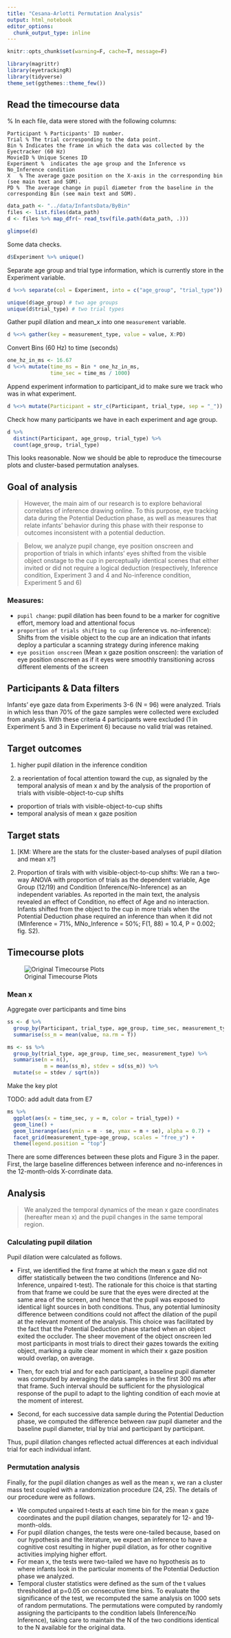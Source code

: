 ```yaml
---
title: "Cesana-Arlotti Permutation Analysis"
output: html_notebook
editor_options: 
  chunk_output_type: inline
---
```


```r
knitr::opts_chunk$set(warning=F, cache=T, message=F)
```

```r
library(magrittr)
library(eyetrackingR)
library(tidyverse)
theme_set(ggthemes::theme_few())
```

## Read the timecourse data

% In each file, data were stored with the following columns:

	Participant % Participants' ID number.
	Trial % The trial corresponding to the data point.	
	Bin	% Indicates the frame in which the data was collected by the Eyectracker (60 Hz)
	MovieID % Unique Scenes ID 
	Experiment %  indicates the age group and the Inference vs No_Inference condition
	X	% The average gaze position on the X-axis in the corresponding bin (see main text and SOM).
	PD %  The average change in pupil diameter from the baseline in the corresponding Bin (see main text and SOM).


```r
data_path <- "../data/InfantsData/ByBin"
files <- list.files(data_path)
d <- files %>% map_dfr(~ read_tsv(file.path(data_path, .)))
```

```r
glimpse(d)
```

Some data checks.

```r
d$Experiment %>% unique()
```

Separate age group and trial type information, which is currently store in the Experiment variable. 

```r
d %<>% separate(col = Experiment, into = c("age_group", "trial_type"))

unique(d$age_group) # two age groups
unique(d$trial_type) # two trial types
```

Gather pupil dilation and mean_x into one `measurement` variable.

```r
d %<>% gather(key = measurement_type, value = value, X:PD)
```

Convert Bins (60 Hz) to time (seconds)

```r
one_hz_in_ms <- 16.67
d %<>% mutate(time_ms = Bin * one_hz_in_ms,
              time_sec = time_ms / 1000) 
```

Append experiment information to participant_id to make sure we track who was in what experiment.

```r
d %<>% mutate(Participant = str_c(Participant, trial_type, sep = "_"))
```

Check how many participants we have in each experiment and age group. 

```r
d %>% 
  distinct(Participant, age_group, trial_type) %>% 
  count(age_group, trial_type) 
```

This looks reasonable. Now we should be able to reproduce the timecourse plots and cluster-based permutation analyses.

## Goal of analysis

> However, the main aim of our research is to explore behavioral correlates of inference drawing online. To this purpose, eye tracking data during the Potential Deduction phase, as well as measures that relate infants' behavior during this phase with their response to outcomes inconsistent with a potential deduction.

> Below, we analyze pupil change, eye position onscreen and proportion of trials in which infants' eyes shifted from the visible object onstage to the cup in perceptually identical scenes that either invited or did not require a logical deduction (respectively, Inference condition, Experiment 3 and 4 and No-inference condition, Experiment 5 and 6)

### Measures:

* `pupil change`: pupil dilation has been found to be a marker for cognitive effort, memory load and attentional focus
* `proportion of trials shifting to cup` (inference vs. no-inference):  Shifts from the visible object to the cup are an indication that infants deploy a particular a scanning strategy during inference making
* `eye position onscreen` (Mean x gaze position onscreen): the variation of eye position onscreen as if it eyes were smoothly transitioning across different elements of the screen

## Participants & Data filters

Infants' eye gaze data from Experiments 3-6 (N = 96) were analyzed. Trials in which less than 70% of the gaze samples were collected were excluded from analysis. With these criteria 4 participants were excluded (1 in Experiment 5 and 3 in Experiment 6) because no valid trial was retained.

## Target outcomes

1. higher pupil dilation in the inference condition 

2. a reorientation of focal attention toward the cup, as signaled by the temporal analysis of mean x and by the analysis of the proportion of trials with visible-object-to-cup shifts
  - proportion of trials with visible-object-to-cup shifts
  - temporal analysis of mean x gaze position

## Target stats

1. [KM: Where are the stats for the cluster-based analyses of pupil dilation and mean x?]

2. Proportion of tirals with with visible-object-to-cup shifts: We ran a two-way ANOVA with proportion of trials as the dependent variable, Age Group (12/19) and Condition (Inference/No-Inference) as an independent variables. As reported in the main text, the analysis revealed an effect of Condition, no effect of Age and no interaction. Infants shifted from the object to the cup in more trials when the Potential Deduction phase required an inference than when it did not (MInference = 71%, MNo_Inference = 50%; F(1, 88) = 10.4, P = 0.002; fig. S2). 

## Timecourse plots

![Original Timecourse Plots](../figures/orig_timecourses.png)

### Mean x

Aggregate over participants and time bins

```r
ss <- d %>% 
  group_by(Participant, trial_type, age_group, time_sec, measurement_type) %>% 
  summarise(ss_m = mean(value, na.rm = T))

ms <- ss %>% 
  group_by(trial_type, age_group, time_sec, measurement_type) %>% 
  summarise(n = n(),
            m = mean(ss_m), stdev = sd(ss_m)) %>%
  mutate(se = stdev / sqrt(n))
```

Make the key plot 

TODO: add adult data from E7

```r
ms %>% 
  ggplot(aes(x = time_sec, y = m, color = trial_type)) +
  geom_line() +
  geom_linerange(aes(ymin = m - se, ymax = m + se), alpha = 0.7) +
  facet_grid(measurement_type~age_group, scales = "free_y") +
  theme(legend.position = "top")
```

There are some differences between these plots and Figure 3 in the paper. First, the large baseline differences between inference and no-inferences in the 12-month-olds X-corrdinate data.

## Analysis

> We analyzed the temporal dynamics of the mean x gaze coordinates (hereafter mean x) and the pupil changes in the same temporal region.

### Calculating pupil dilation

Pupil dilation were calculated as follows. 

  * First, we identified the first frame at which the mean x gaze did not differ statistically between the two conditions (Inference and No-Inference, unpaired t-test). The rationale for this choice is that starting from that frame we could be sure that the eyes were directed at the same area of the screen, and hence that the pupil was exposed to identical light sources in both conditions. Thus, any potential luminosity difference between conditions could not affect the dilation of the pupil at the relevant moment of the analysis. This choice was facilitated by the fact that the Potential Deduction phase started when an object exited the occluder. The sheer movement of the object onscreen led most participants in most trials to direct their gazes towards the exiting object, marking a quite clear moment in which their x gaze position would overlap, on average. 
  
* Then, for each trial and for each participant, a baseline pupil diameter was computed by averaging the data samples in the first 300 ms after that frame. Such interval should be sufficient for the physiological response of the pupil to adapt to the lighting condition of each movie at the moment of interest. 
  
* Second, for each successive data sample during the Potential Deduction phase, we computed the difference between raw pupil diameter and the baseline pupil diameter, trial by trial and participant by participant. 
  
Thus, pupil dilation changes reflected actual differences at each individual trial for each individual infant.


### Permutation analysis
 
Finally, for the pupil dilation changes as well as the mean x, we ran a cluster mass test coupled with a randomization procedure (24, 25). The details of our procedure were as follows. 

  * We computed unpaired t-tests at each time bin for the mean x gaze coordinates and the pupil dilation changes, separately for 12- and 19- month-olds. 
  * For pupil dilation changes, the tests were one-tailed because, based on our hypothesis and the literature, we expect an inference to have a cognitive cost resulting in higher pupil dilation, as for other cognitive activities implying higher effort. 
  * For mean x, the tests were two-tailed we have no hypothesis as to where infants look in the particular moments of the Potential Deduction phase we analyzed. 
  * Temporal cluster statistics were defined as the sum of the t values thresholded at p=0.05 on consecutive time bins. To evaluate the significance of the test, we recomputed the same analysis on 1000 sets of random permutations. The permutations were computed by randomly assigning the participants to the condition labels (Inference/No Inference), taking care to maintain the N of the two conditions identical to the N available for the original data.
